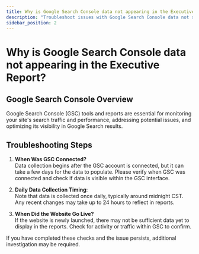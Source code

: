 ```yaml
---
title: Why is Google Search Console data not appearing in the Executive Report?
description: "Troubleshoot issues with Google Search Console data not showing up in your Executive Reports"
sidebar_position: 2
---
```


# Why is Google Search Console data not appearing in the Executive Report?

## Google Search Console Overview

Google Search Console (GSC) tools and reports are essential for monitoring your site's search traffic and performance, addressing potential issues, and optimizing its visibility in Google Search results.

## Troubleshooting Steps

1. **When Was GSC Connected?**  
   Data collection begins after the GSC account is connected, but it can take a few days for the data to populate. Please verify when GSC was connected and check if data is visible within the GSC interface.

2. **Daily Data Collection Timing**:  
   Note that data is collected once daily, typically around midnight CST. Any recent changes may take up to 24 hours to reflect in reports.

3. **When Did the Website Go Live?**  
   If the website is newly launched, there may not be sufficient data yet to display in the reports. Check for activity or traffic within GSC to confirm.

If you have completed these checks and the issue persists, additional investigation may be required.